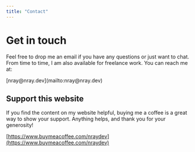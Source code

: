 ```yaml
---
title: "Contact"
---
```


# Get in touch

Feel free to drop me an email if you have any questions or just want to chat.
From time to time, I am also available for freelance work. You can reach me at:

<div className="text-3xl">[nray@nray.dev](mailto:nray@nray.dev)</div>

## Support this website

If you find the content on my website helpful, buying me a coffee is a great way
to show your support. Anything helps, and thank you for your generosity!

[https://www.buymeacoffee.com/nraydev](https://www.buymeacoffee.com/nraydev)
